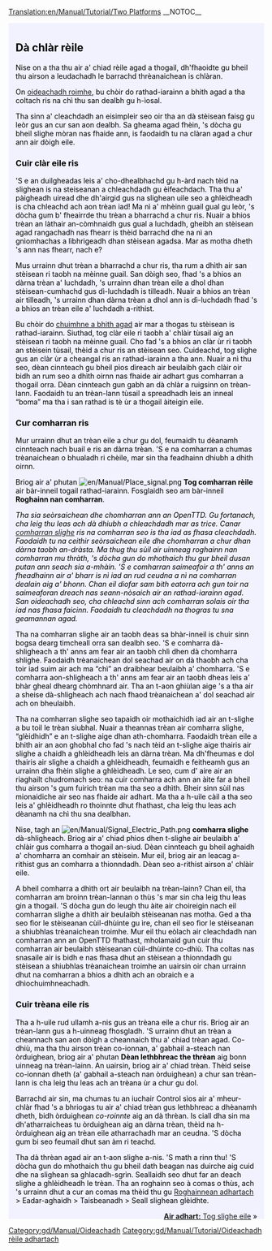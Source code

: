 [[Translation:en/Manual/Tutorial/Two Platforms]]
__NOTOC__

{{en/Tabs|3|1
|gd/Manual/Tutorial/Dà clàr rèile|1. Dà chlàr<!--
-->|gd/Manual/Tutorial/Dà shlighe rèile|2. Dà shlighe<!--
-->|gd/Manual/Tutorial/Lìonra bunasach|3. Lìonra bunasach}}
<div style="padding:.5em 1em 1em 1em; border-top:none; background-color:#f1f2fe; color:#000;">
{{gd/Manual/Tutorial/Oideachadh}}

== Dà chlàr rèile ==
Nise on a tha thu air a' chiad rèile agad a thogail, dh'fhaoidte gu bheil thu airson a leudachadh le barrachd thrèanaichean is chlàran.

On [[gd/Manual/Tutorial/Main Page|oideachadh roimhe]], bu chòir do rathad-iarainn a bhith agad  a tha coltach ris na chì thu san dealbh gu h-ìosal.
{{en/Phototable|[[File:gd/Manual/Tutorial/Tutorial single track.png]]|Dà stèisean, slighe-iarainn is trèan|none}}

Tha sinn a' cleachdadh an eisimpleir seo oir tha an dà stèisean faisg gu leòr gus an cur san aon dealbh. Sa gheama agad fhèin, 's dòcha gu bheil slighe mòran nas fhaide ann, is faodaidh tu na clàran agad a chur ann air dòigh eile.

=== Cuir clàr eile ris ===
'S e an duilgheadas leis a' cho-dhealbhachd gu h-àrd nach tèid na slighean is na steiseanan a chleachdadh gu èifeachdach. Tha thu a' pàigheadh uiread dhe dh'airgid gus na slighean uile seo a ghlèidheadh is cha chleachd ach aon trèan iad! Ma nì a' mhèinn guail gual gu leòr, 's dòcha gum b' fheairrde thu trèan a bharrachd a chur ris. Nuair a bhios trèan an làthair an-còmhnaidh gus gual a luchdadh, gheibh an stèisean agad rangachadh nas fhearr is thèid barrachd dhe na nì an gnìomhachas a lìbhrigeadh dhan stèisean agadsa. Mar as motha dheth 's ann nas fhearr, nach e?

Mus urrainn dhut trèan a bharrachd a chur ris, tha rum a dhìth air san stèisean ri taobh na mèinne guail. San dòigh seo, fhad 's a bhios an dàrna trèan a' luchdadh, 's urrainn dhan trèan eile a dhol dhan stèisean-cumhachd gus dì-luchdadh is tilleadh. Nuair a bhios an trèan air tilleadh, 's urrainn dhan dàrna trèan a dhol ann is dì-luchdadh fhad 's a bhios an trèan eile a' luchdadh a-rithist.

Bu chòir do [[gd/Manual/Tutorial/Trèanaichean|chuimhne a bhith agad]] air mar a thogas tu stèisean is rathad-iarainn. Siuthad, tog clàr eile ri taobh a' chlàir tùsail aig an stèisean ri taobh na mèinne guail. Cho fad 's a bhios an clàr ùr ri taobh an stèisein tùsail, thèid a chur ris an stèisean seo. Cuideachd, tog slighe gus an clàr ùr a cheangal ris an rathad-iarainn a tha ann. Nuair a nì thu seo, dèan cinnteach gu bheil pìos dìreach air beulaibh gach clàir oir bidh an rum seo a dhìth oirnn nas fhaide air adhart gus comharran a thogail orra. Dèan cinnteach gun gabh an dà chlàr a ruigsinn on trèan-lann. Faodaidh tu an trèan-lann tùsail a spreadhadh leis an inneal “boma” ma tha i san rathad is tè ùr a thogail àiteigin eile.

=== Cur comharran ris ===
Mur urrainn dhut an trèan eile a chur gu dol, feumaidh tu dèanamh cinnteach nach buail e ris an dàrna trèan. 'S e na comharran a chumas trèanaichean o bhualadh ri chèile, mar sin tha feadhainn dhiubh a dhìth oirnn.

Briog air a' phutan [[File:en/Manual/Place signal.png]] '''Tog comharran rèile''' air bàr-inneil togail rathad-iarainn. Fosglaidh seo am bàr-inneil '''Roghainn nan comharran'''.

''Tha sia seòrsaichean dhe chomharran ann an OpenTTD. Gu fortanach, cha leig thu leas ach dà dhiubh a chleachdadh mar as trice. Canar [[en/Manual/Signals|comharran slighe]] ris na comharran seo is tha iad as fhasa cleachdadh. Faodaidh tu na ceithir seòrsaichean eile dhe chomharran a chur dhan dàrna taobh an-dràsta. Ma thug thu sùil air uinneag roghainn nan comharran mu thràth, 's dòcha gun do mhothaich thu gur bheil dusan putan ann seach sia a-mhàin. 'S e comharran saimeafoir a th' anns an fheadhainn air a' bharr is nì iad an rud ceudna a nì na comharran dealain aig a' bhonn. Chan eil diofar sam bith eatorra ach gun toir na saimeaforan dreach nas seann-nòsaich air an rathad-iarainn agad. San oideachadh seo, cha chleachd sinn ach comharran solais oir tha iad nas fhasa faicinn. Faodaidh tu cleachdadh na thogras tu sna geamannan agad.''

{{en/Phototable|[[File:gd/Manual/Yapp signalgui.png]]|Comharran slighe|left}} Tha na comharran slighe air an taobh deas sa bhàr-inneil is chuir sinn bogsa dearg timcheall orra san dealbh seo. 'S e comharra  dà-shligheach a th' anns am fear air an taobh chlì dhen dà chomharra shlighe. Faodaidh trèanaichean dol seachad air on dà thaobh ach cha toir iad suim air ach ma “chì” an draibhear beulaibh a' chomharra. 'S e comharra aon-shligheach a th' anns am fear air an taobh dheas leis a' bhàr gheal dhearg chòmhnard air. Tha an t-aon ghiùlan aige 's a tha air a sheise dà-shligheach ach nach fhaod trèanaichean a' dol seachad air ach on bheulaibh.

Tha na comharran slighe seo tapaidh oir mothaichidh iad air an t-slighe a bu toil le trèan siubhal. Nuair a theannas trèan air comharra slighe, “glèidhidh” e an t-slighe aige dhan ath-chomharra. Faodaidh trèan eile a bhith air an aon ghobhal cho fad 's nach tèid an t-slighe aige thairis air slighe a chaidh a ghlèidheadh leis an dàrna trèan. Ma dh'fheumas e dol thairis air slighe a chaidh a ghlèidheadh, feumaidh e feitheamh gus an urrainn dha fhèin slighe a ghlèidheadh. Le seo, cum d' aire air an riaghailt chudromach seo: na cuir comharra ach ann an àite far a bheil thu airson 's gum fuirich trèan ma tha seo a dhìth. Bheir sinn sùil nas mionaidiche air seo nas fhaide air adhart. Ma tha a h-uile càil a tha seo leis a' ghlèidheadh ro thoinnte dhut fhathast, cha leig thu leas ach dèanamh na chì thu sna dealbhan.

Nise, tagh an [[File:en/Manual/Signal Electric Path.png]] '''comharra slighe''' dà-shligheach. Briog air a' chiad phìos dhen t-slighe air beulaibh a' chlàir gus comharra a thogail an-siud. Dèan cinnteach gu bheil aghaidh a' chomharra an comhair an stèisein. Mur eil, briog air an leacag a-rithist gus an comharra a thionndadh. Dèan seo a-rithist airson a' chlàir eile.

{{en/Phototable|[[File:gd/Manual/Tutorial/Tutorial two platforms.png]]|An dàrna chlàr le comharran slighe|none}}

A bheil comharra a dhìth ort air beulaibh na trèan-lainn? Chan eil, tha comharran am broinn trèan-lannan o thùs 's mar sin cha leig thu leas gin a thogail. 'S dòcha gun do leugh thu àite air choireigin nach eil comharran slighe a dhìth air beulaibh stèiseanan nas motha. Ged a tha seo fìor le stèiseanan cùil-dhùinte gu ìre, chan eil seo fìor le stèiseanan a shiubhlas trèanaichean troimhe. Mur eil thu eòlach air cleachdadh nan comharran ann an OpenTTD fhathast, mholamaid gun cuir thu comharran air beulaibh stèiseanan cùil-dhùinte co-dhiù. Tha coltas nas snasaile air is bidh e nas fhasa dhut an stèisean a thionndadh gu stèisean a shiubhlas trèanaichean troimhe an uairsin oir chan urrainn dhut na comharran a bhios a dhìth ach an obraich e a dhìochuimhneachadh.

=== Cuir trèana eile ris ===
Tha a h-uile rud ullamh a-nis gus an trèana eile a chur ris. Briog air an trèan-lann gus a h-uinneag fhosgladh. 'S urrainn dhut an trèan a cheannach san aon dòigh a cheannaich thu a' chiad trèan agad. Co-dhiù, ma tha thu airson trèan co-ionnan, a' gabhail a-steach nan òrduighean, briog air a' phutan '''Dèan lethbhreac the thrèan'''  aig bonn uinneag na trèan-lainn. An uairsin, briog air a' chiad trèan. Thèid seise co-ionnan dheth (a' gabhail a-steach nan òrduighean) a chur san trèan-lann is cha leig thu leas ach an trèana ùr a chur gu dol.

Barrachd air sin, ma chumas tu an iuchair Control sìos air a' mheur-chlàr fhad 's a bhriogas tu air a' chiad trèan gus lethbhreac a dhèanamh dheth, bidh òrduighean ''co-roinnte'' aig an dà thrèan. Is ciall dha sin ma dh'atharraicheas tu òrduighean aig an dàrna trèan, thèid na h-òrduighean aig an trèan eile atharrachadh mar an ceudna. 'S dòcha gum bi seo feumail dhut san àm ri teachd.

{{en/Phototable|[[File:gd/Manual/Tutorial/Tutorial two trains.png]]|Tha dà chlàr is dà chomharra slighe aig stèisean na mèinne|none}}

Tha dà thrèan agad air an t-aon slighe a-nis. 'S math a rinn thu!
'S dòcha gun do mhothaich thu gu bheil dath beagan nas duirche aig cuid dhe na slighean sa ghlacadh-sgrìn. Seallaidh seo dhut far an deach slighe a ghlèidheadh le trèan. Tha an roghainn seo à comas o thùs, ach 's urrainn dhut a cur an comas ma thèid thu gu [[en/Archive/Manual/Settings/Advanced Settings|Roghainnean adhartach]] > Eadar-aghaidh > Taisbeanadh > Seall slighean glèidhte.

<span style="float: right">[[gd/Manual/Tutorial/Dà shlighe rèile|'''Air adhart:''' Tog slighe eile]] &raquo;</span>
</div>
[[Category:gd/Manual/Oideachadh]]
[[Category:gd/Manual/Tutorial/Oideachadh rèile adhartach]]